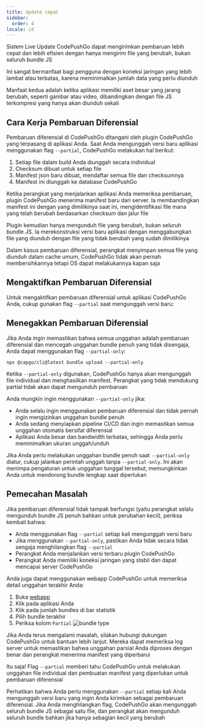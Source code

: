 ```yaml
---
title: Update cepat
sidebar:
  order: 4
locale: id
---
```



Sistem Live Update CodePushGo dapat mengirimkan pembaruan lebih cepat dan lebih efisien dengan hanya mengirim file yang berubah, bukan seluruh bundle JS

Ini sangat bermanfaat bagi pengguna dengan koneksi jaringan yang lebih lambat atau terbatas, karena meminimalkan jumlah data yang perlu diunduh

Manfaat kedua adalah ketika aplikasi memiliki aset besar yang jarang berubah, seperti gambar atau video, dibandingkan dengan file JS terkompresi yang hanya akan diunduh sekali

## Cara Kerja Pembaruan Diferensial

Pembaruan diferensial di CodePushGo ditangani oleh plugin CodePushGo yang terpasang di aplikasi Anda. Saat Anda mengunggah versi baru aplikasi menggunakan flag `--partial`, CodePushGo melakukan hal berikut:

1. Setiap file dalam build Anda diunggah secara individual
2. Checksum dibuat untuk setiap file
3. Manifest json baru dibuat, mendaftar semua file dan checksumnya
4. Manifest ini diunggah ke database CodePushGo

Ketika perangkat yang menjalankan aplikasi Anda memeriksa pembaruan, plugin CodePushGo menerima manifest baru dari server. Ia membandingkan manifest ini dengan yang dimilikinya saat ini, mengidentifikasi file mana yang telah berubah berdasarkan checksum dan jalur file

Plugin kemudian hanya mengunduh file yang berubah, bukan seluruh bundle JS. Ia merekonstruksi versi baru aplikasi dengan menggabungkan file yang diunduh dengan file yang tidak berubah yang sudah dimilikinya

<Aside title="Manifest">

Dalam kasus pembaruan diferensial, perangkat menyimpan semua file yang diunduh dalam cache umum, CodePushGo tidak akan pernah membersihkannya tetapi OS dapat melakukannya kapan saja

</Aside>

## Mengaktifkan Pembaruan Diferensial

Untuk mengaktifkan pembaruan diferensial untuk aplikasi CodePushGo Anda, cukup gunakan flag `--partial` saat mengunggah versi baru:

## Menegakkan Pembaruan Diferensial

Jika Anda ingin memastikan bahwa semua unggahan adalah pembaruan diferensial dan mencegah unggahan bundle penuh yang tidak disengaja, Anda dapat menggunakan flag `--partial-only`:

```shell
npx @capgo/cli@latest bundle upload --partial-only
```

Ketika `--partial-only` digunakan, CodePushGo hanya akan mengunggah file individual dan menghasilkan manifest. Perangkat yang tidak mendukung partial tidak akan dapat mengunduh pembaruan

Anda mungkin ingin menggunakan `--partial-only` jika:

- Anda selalu ingin menggunakan pembaruan diferensial dan tidak pernah ingin mengizinkan unggahan bundle penuh
- Anda sedang menyiapkan pipeline CI/CD dan ingin memastikan semua unggahan otomatis bersifat diferensial
- Aplikasi Anda besar dan bandwidth terbatas, sehingga Anda perlu meminimalkan ukuran unggah/unduh

Jika Anda perlu melakukan unggahan bundle penuh saat `--partial-only` diatur, cukup jalankan perintah unggah tanpa `--partial-only`. Ini akan menimpa pengaturan untuk unggahan tunggal tersebut, memungkinkan Anda untuk mendorong bundle lengkap saat diperlukan

## Pemecahan Masalah

Jika pembaruan diferensial tidak tampak berfungsi (yaitu perangkat selalu mengunduh bundle JS penuh bahkan untuk perubahan kecil), periksa kembali bahwa:

- Anda menggunakan flag `--partial` setiap kali mengunggah versi baru
- Jika menggunakan `--partial-only`, pastikan Anda tidak secara tidak sengaja menghilangkan flag `--partial`
- Perangkat Anda menjalankan versi terbaru plugin CodePushGo
- Perangkat Anda memiliki koneksi jaringan yang stabil dan dapat mencapai server CodePushGo

Anda juga dapat menggunakan webapp CodePushGo untuk memeriksa detail unggahan terakhir Anda:
<Steps>
1. Buka [webapp](https://app.capgo.io)
2. Klik pada aplikasi Anda
3. Klik pada jumlah bundles di bar statistik
4. Pilih bundle terakhir
5. Periksa kolom `Partial`
  ![bundle type](/bundle_type.webp)
</Steps>

Jika Anda terus mengalami masalah, silakan hubungi dukungan CodePushGo untuk bantuan lebih lanjut. Mereka dapat memeriksa log server untuk memastikan bahwa unggahan parsial Anda diproses dengan benar dan perangkat menerima manifest yang diperbarui

Itu saja! Flag `--partial` memberi tahu CodePushGo untuk melakukan unggahan file individual dan pembuatan manifest yang diperlukan untuk pembaruan diferensial

Perhatikan bahwa Anda perlu menggunakan `--partial` setiap kali Anda mengunggah versi baru yang ingin Anda kirimkan sebagai pembaruan diferensial. Jika Anda menghilangkan flag, CodePushGo akan mengunggah seluruh bundle JS sebagai satu file, dan perangkat akan mengunduh seluruh bundle bahkan jika hanya sebagian kecil yang berubah
